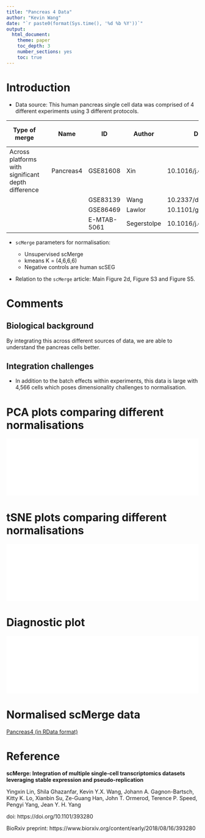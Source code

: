 ```yaml
---
title: "Pancreas 4 Data"
author: "Kevin Wang"
date: "`r paste0(format(Sys.time(), '%d %b %Y'))`"
output: 
  html_document:
    theme: paper
    toc_depth: 3
    number_sections: yes
    toc: true
---
```



# Introduction 

+ Data source: This human pancreas single cell data was comprised of 4 different experiments using 3 different protocols.

| Type of merge                                      |   | Name      | ID          | Author      | DOI or URL                 | Protocol   | Organism | Tissue   | # of cell types | # of cells | # of batches |
|----------------------------------------------------|---|-----------|-------------|-------------|----------------------------|------------|----------|----------|-----------------|------------|--------------|
| Across platforms with significant depth difference |   | Pancreas4 | GSE81608    | Xin         | 10.1016/j.cmet.2016.08.018 | SMARTer/C1 | Human    | Pancreas | 6               | 4566       | NA           |
|                                                    |   |           | GSE83139    | Wang        | 10.2337/db16-0405          | Smart-Seq  |          |          |                 |            |              |
|                                                    |   |           | GSE86469    | Lawlor      | 10.1101/gr.212720.116      | SMARTer/C1 |          |          |                 |            |              |
|                                                    |   |           | E-MTAB-5061 | Segerstolpe | 10.1016/j.cmet.2016.08.020 | Smart-Seq2 |          |          |                 |            |              |

+ `scMerge` parameters for normalisation:

    - Unsupervised scMerge
    - kmeans K = (4,6,6,6)
    - Negative controls are human scSEG
    
    
+ Relation to the `scMerge` article: Main Figure 2d, Figure S3 and Figure S5.  


# Comments

## Biological background

By integrating this across different sources of data, we are able to understand the pancreas cells better.

## Integration challenges

+ In addition to the batch effects within experiments, this data is large with 4,566 cells which poses dimensionality challenges to normalisation. 

<!-- + The use of different protocols meant there is another challenge with normalisation between experiments with siginificant sequencing depth.  -->



# PCA plots comparing different normalisations

![](FigS3_v1.pdf){width=100%}



# tSNE plots comparing different normalisations

![](Fig2_v6.pdf){width=100%}



# Diagnostic plot 

![](FigS5_v1.pdf){width=100%}




# Normalised scMerge data


[Pancreas4 (in RData format)](http://www.maths.usyd.edu.au/u/yingxinl/wwwnb/scMergeData/pancreasFour_scMerge.rds)


# Reference

**scMerge: Integration of multiple single-cell transcriptomics datasets leveraging stable expression and pseudo-replication**

Yingxin Lin, Shila Ghazanfar, Kevin Y.X. Wang, Johann A. Gagnon-Bartsch, Kitty K. Lo, Xianbin Su, Ze-Guang Han, John T. Ormerod, Terence P. Speed, Pengyi Yang, Jean Y. H. Yang

doi: https://doi.org/10.1101/393280

BioRxiv preprint: https://www.biorxiv.org/content/early/2018/08/16/393280
